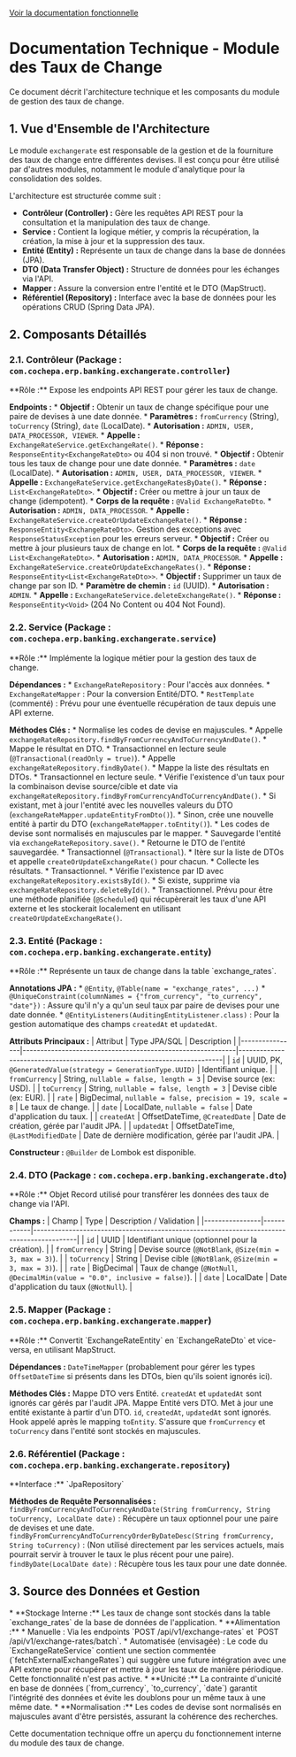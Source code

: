 [Voir la documentation fonctionnelle](./fonctionnelle.mdx)

# Documentation Technique - Module des Taux de Change

Ce document décrit l'architecture technique et les composants du module de gestion des taux de change.

## 1. Vue d'Ensemble de l'Architecture

Le module `exchangerate` est responsable de la gestion et de la fourniture des taux de change entre différentes devises. Il est conçu pour être utilisé par d'autres modules, notamment le module d'analytique pour la consolidation des soldes.

L'architecture est structurée comme suit :

*   **Contrôleur (Controller) :** Gère les requêtes API REST pour la consultation et la manipulation des taux de change.
*   **Service :** Contient la logique métier, y compris la récupération, la création, la mise à jour et la suppression des taux.
*   **Entité (Entity) :** Représente un taux de change dans la base de données (JPA).
*   **DTO (Data Transfer Object) :** Structure de données pour les échanges via l'API.
*   **Mapper :** Assure la conversion entre l'entité et le DTO (MapStruct).
*   **Référentiel (Repository) :** Interface avec la base de données pour les opérations CRUD (Spring Data JPA).

## 2. Composants Détaillés

### 2.1. Contrôleur (Package : `com.cochepa.erp.banking.exchangerate.controller`)

<Card title="ExchangeRateController">
  **Rôle :** Expose les endpoints API REST pour gérer les taux de change.
  
  **Endpoints :**
  <Callout type="info" title="GET /api/v1/exchange-rates">
    *   **Objectif :** Obtenir un taux de change spécifique pour une paire de devises à une date donnée.
    *   **Paramètres :** `fromCurrency` (String), `toCurrency` (String), `date` (LocalDate).
    *   **Autorisation :** `ADMIN, USER, DATA_PROCESSOR, VIEWER`.
    *   **Appelle :** `ExchangeRateService.getExchangeRate()`.
    *   **Réponse :** `ResponseEntity<ExchangeRateDto>` ou 404 si non trouvé.
  </Callout>
  <Callout type="info" title="GET /api/v1/exchange-rates/by-date">
    *   **Objectif :** Obtenir tous les taux de change pour une date donnée.
    *   **Paramètres :** `date` (LocalDate).
    *   **Autorisation :** `ADMIN, USER, DATA_PROCESSOR, VIEWER`.
    *   **Appelle :** `ExchangeRateService.getExchangeRatesByDate()`.
    *   **Réponse :** `List<ExchangeRateDto>`.
  </Callout>
  <Callout type="info" title="POST /api/v1/exchange-rates">
    *   **Objectif :** Créer ou mettre à jour un taux de change (idempotent).
    *   **Corps de la requête :** `@Valid ExchangeRateDto`.
    *   **Autorisation :** `ADMIN, DATA_PROCESSOR`.
    *   **Appelle :** `ExchangeRateService.createOrUpdateExchangeRate()`.
    *   **Réponse :** `ResponseEntity<ExchangeRateDto>`. Gestion des exceptions avec `ResponseStatusException` pour les erreurs serveur.
  </Callout>
  <Callout type="info" title="POST /api/v1/exchange-rates/batch">
    *   **Objectif :** Créer ou mettre à jour plusieurs taux de change en lot.
    *   **Corps de la requête :** `@Valid List<ExchangeRateDto>`.
    *   **Autorisation :** `ADMIN, DATA_PROCESSOR`.
    *   **Appelle :** `ExchangeRateService.createOrUpdateExchangeRates()`.
    *   **Réponse :** `ResponseEntity<List<ExchangeRateDto>>`.
  </Callout>
  <Callout type="info" title="DELETE /api/v1/exchange-rates/{id}">
    *   **Objectif :** Supprimer un taux de change par son ID.
    *   **Paramètre de chemin :** `id` (UUID).
    *   **Autorisation :** `ADMIN`.
    *   **Appelle :** `ExchangeRateService.deleteExchangeRate()`.
    *   **Réponse :** `ResponseEntity<Void>` (204 No Content ou 404 Not Found).
  </Callout>
</Card>

### 2.2. Service (Package : `com.cochepa.erp.banking.exchangerate.service`)

<Card title="ExchangeRateService">
  **Rôle :** Implémente la logique métier pour la gestion des taux de change.
  
  **Dépendances :**
    *   `ExchangeRateRepository` : Pour l'accès aux données.
    *   `ExchangeRateMapper` : Pour la conversion Entité/DTO.
    *   `RestTemplate` (commenté) : Prévu pour une éventuelle récupération de taux depuis une API externe.
  
  **Méthodes Clés :**
  <Callout type="info" title="getExchangeRate(String fromCurrency, String toCurrency, LocalDate date)">
    *   Normalise les codes de devise en majuscules.
    *   Appelle `exchangeRateRepository.findByFromCurrencyAndToCurrencyAndDate()`.
    *   Mappe le résultat en DTO.
    *   Transactionnel en lecture seule (`@Transactional(readOnly = true)`).
  </Callout>
  <Callout type="info" title="getExchangeRatesByDate(LocalDate date)">
    *   Appelle `exchangeRateRepository.findByDate()`.
    *   Mappe la liste des résultats en DTOs.
    *   Transactionnel en lecture seule.
  </Callout>
  <Callout type="info" title="createOrUpdateExchangeRate(ExchangeRateDto exchangeRateDto)">
    *   Vérifie l'existence d'un taux pour la combinaison devise source/cible et date via `exchangeRateRepository.findByFromCurrencyAndToCurrencyAndDate()`.
    *   Si existant, met à jour l'entité avec les nouvelles valeurs du DTO (`exchangeRateMapper.updateEntityFromDto()`).
    *   Sinon, crée une nouvelle entité à partir du DTO (`exchangeRateMapper.toEntity()`).
    *   Les codes de devise sont normalisés en majuscules par le mapper.
    *   Sauvegarde l'entité via `exchangeRateRepository.save()`.
    *   Retourne le DTO de l'entité sauvegardée.
    *   Transactionnel (`@Transactional`).
  </Callout>
  <Callout type="info" title="createOrUpdateExchangeRates(List<ExchangeRateDto> exchangeRateDtos)">
    *   Itère sur la liste de DTOs et appelle `createOrUpdateExchangeRate()` pour chacun.
    *   Collecte les résultats.
    *   Transactionnel.
  </Callout>
  <Callout type="info" title="deleteExchangeRate(UUID id)">
    *   Vérifie l'existence par ID avec `exchangeRateRepository.existsById()`.
    *   Si existe, supprime via `exchangeRateRepository.deleteById()`.
    *   Transactionnel.
  </Callout>
  <Callout type="note" title="fetchExternalExchangeRates() (commenté)">
    Prévu pour être une méthode planifiée (`@Scheduled`) qui récupèrerait les taux d'une API externe et les stockerait localement en utilisant `createOrUpdateExchangeRate()`.
  </Callout>
</Card>

### 2.3. Entité (Package : `com.cochepa.erp.banking.exchangerate.entity`)

<Card title="ExchangeRateEntity">
  **Rôle :** Représente un taux de change dans la table `exchange_rates`.
  
  **Annotations JPA :**
    *   `@Entity`, `@Table(name = "exchange_rates", ...)`
    *   `@UniqueConstraint(columnNames = {"from_currency", "to_currency", "date"})` : Assure qu'il n'y a qu'un seul taux par paire de devises pour une date donnée.
    *   `@EntityListeners(AuditingEntityListener.class)` : Pour la gestion automatique des champs `createdAt` et `updatedAt`.
  
  **Attributs Principaux :**
  | Attribut       | Type JPA/SQL                                               | Description                                                             |
  |----------------|------------------------------------------------------------|-------------------------------------------------------------------------|
  | `id`           | UUID, PK, `@GeneratedValue(strategy = GenerationType.UUID)` | Identifiant unique.                                                     |
  | `fromCurrency` | String, `nullable = false, length = 3`                     | Devise source (ex: USD).                                                |
  | `toCurrency`   | String, `nullable = false, length = 3`                     | Devise cible (ex: EUR).                                                 |
  | `rate`         | BigDecimal, `nullable = false, precision = 19, scale = 8`  | Le taux de change.                                                      |
  | `date`         | LocalDate, `nullable = false`                              | Date d'application du taux.                                             |
  | `createdAt`    | OffsetDateTime, `@CreatedDate`                             | Date de création, gérée par l'audit JPA.                                |
  | `updatedAt`    | OffsetDateTime, `@LastModifiedDate`                        | Date de dernière modification, gérée par l'audit JPA.                   |
  
  **Constructeur :** `@Builder` de Lombok est disponible.
</Card>

### 2.4. DTO (Package : `com.cochepa.erp.banking.exchangerate.dto`)

<Card title="ExchangeRateDto">
  **Rôle :** Objet Record utilisé pour transférer les données des taux de change via l'API.
  
  **Champs :**
  | Champ          | Type       | Description / Validation                                                                 |
  |----------------|------------|------------------------------------------------------------------------------------------|
  | `id`           | UUID       | Identifiant unique (optionnel pour la création).                                           |
  | `fromCurrency` | String     | Devise source (`@NotBlank`, `@Size(min = 3, max = 3)`).                                   |
  | `toCurrency`   | String     | Devise cible (`@NotBlank`, `@Size(min = 3, max = 3)`).                                    |
  | `rate`         | BigDecimal | Taux de change (`@NotNull`, `@DecimalMin(value = "0.0", inclusive = false)`).            |
  | `date`         | LocalDate  | Date d'application du taux (`@NotNull`).                                                 |
</Card>

### 2.5. Mapper (Package : `com.cochepa.erp.banking.exchangerate.mapper`)

<Card title="ExchangeRateMapper">
  **Rôle :** Convertit `ExchangeRateEntity` en `ExchangeRateDto` et vice-versa, en utilisant MapStruct.
  
  **Dépendances :** `DateTimeMapper` (probablement pour gérer les types `OffsetDateTime` si présents dans les DTOs, bien qu'ils soient ignorés ici).
  
  **Méthodes Clés :**
  <Callout type="info" title="toEntity(ExchangeRateDto dto)">
    Mappe DTO vers Entité. `createdAt` et `updatedAt` sont ignorés car gérés par l'audit JPA.
  </Callout>
  <Callout type="info" title="toDto(ExchangeRateEntity entity)">
    Mappe Entité vers DTO.
  </Callout>
  <Callout type="info" title="updateEntityFromDto(ExchangeRateDto dto, @MappingTarget ExchangeRateEntity entity)">
    Met à jour une entité existante à partir d'un DTO. `id`, `createdAt`, `updatedAt` sont ignorés.
  </Callout>
  <Callout type="info" title="normalizeCurrencyCodesEntity(ExchangeRateDto dto, @MappingTarget ExchangeRateEntity entity) (`@AfterMapping`)">
    Hook appelé après le mapping `toEntity`. S'assure que `fromCurrency` et `toCurrency` dans l'entité sont stockés en majuscules.
  </Callout>
</Card>

### 2.6. Référentiel (Package : `com.cochepa.erp.banking.exchangerate.repository`)

<Card title="ExchangeRateRepository">
  **Interface :** `JpaRepository<ExchangeRateEntity, UUID>`
  
  **Méthodes de Requête Personnalisées :**
  <Callout type="info" title="findByFromCurrencyAndToCurrencyAndDate">
    `findByFromCurrencyAndToCurrencyAndDate(String fromCurrency, String toCurrency, LocalDate date)` : Récupère un taux optionnel pour une paire de devises et une date.
  </Callout>
  <Callout type="info" title="findByFromCurrencyAndToCurrencyOrderByDateDesc">
    `findByFromCurrencyAndToCurrencyOrderByDateDesc(String fromCurrency, String toCurrency)` : (Non utilisé directement par les services actuels, mais pourrait servir à trouver le taux le plus récent pour une paire).
  </Callout>
  <Callout type="info" title="findByDate">
    `findByDate(LocalDate date)` : Récupère tous les taux pour une date donnée.
  </Callout>
</Card>

## 3. Source des Données et Gestion
<Callout type="info" title="Source et Gestion des Données de Taux de Change">
*   **Stockage Interne :** Les taux de change sont stockés dans la table `exchange_rates` de la base de données de l'application.
*   **Alimentation :**
    *   Manuelle : Via les endpoints `POST /api/v1/exchange-rates` et `POST /api/v1/exchange-rates/batch`.
    *   Automatisée (envisagée) : Le code du `ExchangeRateService` contient une section commentée (`fetchExternalExchangeRates`) qui suggère une future intégration avec une API externe pour récupérer et mettre à jour les taux de manière périodique. Cette fonctionnalité n'est pas active.
*   **Unicité :** La contrainte d'unicité en base de données (`from_currency`, `to_currency`, `date`) garantit l'intégrité des données et évite les doublons pour un même taux à une même date.
*   **Normalisation :** Les codes de devise sont normalisés en majuscules avant d'être persistés, assurant la cohérence des recherches.
</Callout>

Cette documentation technique offre un aperçu du fonctionnement interne du module des taux de change.
